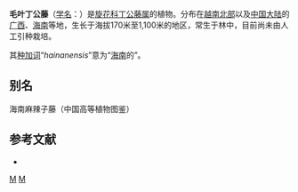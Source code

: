 {{Speciesbox
| genus = Erycibe
| species = hainanensis
| authority = Merr., 1922
| synonyms =
* ''Erycibe bachmaense'' <small>Gagnep.</small>
* ''Erycibe bachmaensis'' <small>Gagnep.</small>
}}

'''毛叶丁公藤'''（[[学名|学名]]：{{lang|la|''Erycibe hainanensis''}}）是[[旋花科|旋花科]][[丁公藤属|丁公藤属]]的植物。分布在[[越南北部|越南北部]]以及[[中国大陆|中国大陆]]的[[广西|广西]]、[[海南|海南]]等地，生长于海拔170米至1,100米的地区，常生于林中，目前尚未由人工引种栽培。

其[[种加词|种加词]]“''hainanensis''”意为“[[海南|海南]]的”。

== 别名 ==
海南麻辣子藤（中国高等植物图鉴）

== 参考文献 ==
<div class="references-small">
* {{cite web| url =http://www.bioinfo.cn/db05/KmzwSpecies.php?action=view&id=5252| title =毛叶丁公藤| work =《中国高等植物数据库全库》| publisher =中国科学院微生物研究所| author =昆明植物研究所| accessdate =2009-02-25| deadurl =yes| archiveurl =https://web.archive.org/web/20160305093055/http://www.bioinfo.cn/db05/KmzwSpecies.php?action=view&id=5252| archivedate =2016-03-05}}
</div>
{{Taxonbar|from=Q11126486}}

[[Category:丁公藤属|M]]
[[Category:1922年描述的植物|M]]


{{植物小作品}}